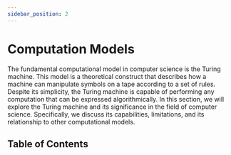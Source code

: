 ```yaml
---
sidebar_position: 2
---
```




# Computation Models

The fundamental computational model in computer science is the Turing machine.
This model is a theoretical construct that describes how a machine can manipulate symbols on a tape according to a set of rules.
Despite its simplicity, the Turing machine is capable of performing any computation that can be expressed algorithmically.
In this section, we will explore the Turing machine and its significance in the field of computer science.
Specifically, we discuss its capabilities, limitations, and its relationship to other computational models.

## Table of Contents

<TOCInline toc={toc} />
